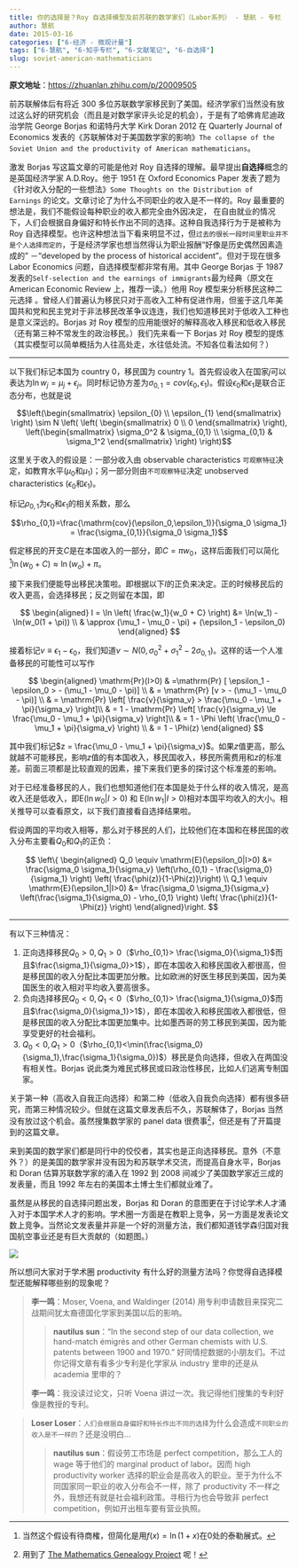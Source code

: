 ```yaml
---
title: 你的选择是？Roy 自选择模型及前苏联的数学家们（Labor系列） - 慧航 - 专栏
author: 慧航
date: 2015-03-16
categories: ["6-经济 - 微观计量"]
tags: ["6-慧航", "6-知乎专栏", "6-文献笔记", "6-自选择"]
slug: soviet-american-mathematicians
---
```


**原文地址**：<https://zhuanlan.zhihu.com/p/20009505>

前苏联解体后有将近 300 多位苏联数学家移民到了美国。经济学家们当然没有放过这么好的研究机会（而且是对数学家评头论足的机会），于是有了哈佛肯尼迪政治学院 George Borjas 和诺特丹大学 Kirk Doran 2012 在 Quarterly Journal of Economics 发表的《苏联解体对于美国数学家的影响》`The collapse of the Soviet Union and the productivity of American mathematicians`。

激发 Borjas 写这篇文章的可能是他对 Roy 自选择的理解。最早提出**自选择**概念的是英国经济学家 A.D.Roy。他于 1951 在 Oxford Economics Paper 发表了题为《针对收入分配的一些想法》`Some Thoughts on the Distribution of Earnings` 的论文。文章讨论了为什么不同职业的收入是不一样的。Roy 最重要的想法是，我们不能假设每种职业的收入都完全由外因决定， 在自由就业的情况下，人们会根据自身偏好和特长作出不同的选择。这种自我选择行为于是被称为 Roy 自选择模型。也许这种想法当下看来明显不过，但`过去的很长一段时间里职业并不是个人选择而定的`，于是经济学家也想当然得认为职业报酬“好像是历史偶然因素造成的” －“developed by the process of historical accident”。但对于现在很多 Labor Economics 问题，自选择模型都非常有用。其中 George Borjas 于 1987 发表的`Self-selection and the earnings of immigrants`最为经典（原文在 American Economic Review 上，推荐一读。）他用 Roy 模型来分析移民这种二元选择 。曾经人们普遍认为移民只对于高收入工种有促进作用，但鉴于这几年美国共和党和民主党对于非法移民改革争议连连，我们也知道移民对于低收入工种也是意义深远的。Borjas 对 Roy 模型的应用能很好的解释高收入移民和低收入移民（还有第三种不常发生的政治移民。）我们先来看一下 Borjas 对 Roy 模型的提炼（其实模型可以简单概括为人往高处走，水往低处流。不知各位看法如何？）

------

以下我们标记本国为 country 0，移民国为 country 1。首先假设收入在国家$j$可以表达为$\ln w_{j} = \mu_j + \epsilon_{j}$。同时标记协方差为$\sigma_{0,1}= cov(\epsilon_{0},\epsilon_{1})$。假设$\epsilon_{0}$和$\epsilon_{1}$是联合正态分布，也就是说

$$\left(\begin{smallmatrix} \epsilon_{0} \\ \epsilon_{1} \end{smallmatrix} \right) \sim N \left( \left( \begin{smallmatrix} 0 \\ 0 \end{smallmatrix} \right), \left(\begin{smallmatrix} \sigma_0^2 & \sigma_{0,1} \\ \sigma_{0,1} & \sigma_1^2 \end{smallmatrix} \right) \right)$$

这里关于收入的假设是：一部分收入由 observable characteristics `可观察特征`决定，如教育水平($\mu_0$和$\mu_1$)；另一部分则由`不可观察特征`决定 unobserved characteristics ($\epsilon_{0}$和$\epsilon_{1}$)。

标记$\rho_{0,1}$为$\epsilon_{0}$和$\epsilon_{1}$的相关系数，那么

$$\rho_{0,1}=\frac{\mathrm{cov}(\epsilon_0,\epsilon_1)}{\sigma_0 \sigma_1} = \frac{\sigma_{0,1}}{\sigma_0 \sigma_1}$$

假定移民的开支$C$是在本国收入的一部分，即$C = \pi w_0$，这样后面我们可以简化^[当然这个假设有待商榷，但简化是用$f(x) = \ln(1+x)$在$0$处的泰勒展式。]$\ln(w_0 + C) \approx \ln(w_o) + \pi$。

接下来我们便能导出移民决策啦。即根据以下$I$的正负来决定。正的时候移民后的收入更高，会选择移民；反之则留在本国，即

$$
\begin{aligned}
I = \ln \left( \frac{w_1}{w_0 + C} \right) &=  \ln(w_1) - \ln(w_0(1 + \pi))  \\
& \approx  (\mu_1 - \mu_0 - \pi) + (\epsilon_1 - \epsilon_0)
\end{aligned}
$$

接着标记$v \equiv \epsilon_1 - \epsilon_0$，我们知道$v\sim N(0, \sigma_0^2+ \sigma_1^2-2\sigma_{0,1})$。这样的话一个人准备移民的可能性可以写作

$$
\begin{aligned}
\mathrm{Pr}(I>0) & =\mathrm{Pr} [ \epsilon_1 - \epsilon_0 > - (\mu_1 - \mu_0 - \pi)] \\
& = \mathrm{Pr} [v > - (\mu_1 - \mu_0 - \pi)] \\
& = \mathrm{Pr} \left[ \frac{v}{\sigma_v} > \frac{\mu_0 - \mu_1 + \pi}{\sigma_v} \right]\\
& = 1 - \mathrm{Pr} \left[ \frac{v}{\sigma_v} \le \frac{\mu_0 - \mu_1 + \pi}{\sigma_v} \right]\\
& = 1 - \Phi \left( \frac{\mu_0 - \mu_1 + \pi}{\sigma_v} \right) \\
& = 1 - \Phi(z)
\end{aligned}
$$

其中我们标记$z = \frac{\mu_0 - \mu_1 + \pi}{\sigma_v}$。如果$z$值更高，那么就越不可能移民，影响$z$值的有本国收入，移民国收入，移民所需费用和$z$的标准差。前面三项都是比较直观的因素，接下来我们更多的探讨这个标准差的影响。

对于已经准备移民的人，我们也想知道他们在本国是处于什么样的收入情况，是高收入还是低收入，即$\mathrm{E}(\ln w_0 | I > 0)$ 和 $\mathrm{E}(\ln w_1 | I > 0)$相对本国平均收入的大小。相关推导可以查看原文，以下我们直接看自选择结果啦。

假设两国的平均收入相等，那么对于移民的人们，比较他们在本国和在移民国的收入分布主要看$Q_0$和$Q_1$的正负：

$$
\left\{
\begin{aligned}
Q_0 \equiv \mathrm{E}(\epsilon_0|I>0) &= \frac{\sigma_0 \sigma_1}{\sigma_v} \left(\rho_{0,1} - \frac{\sigma_0}{\sigma_1} \right) \left( \frac{\phi(z)}{1-\Phi(z)}\right) \\
Q_1 \equiv \mathrm{E}(\epsilon_1|I>0) &= \frac{\sigma_0 \sigma_1}{\sigma_v} \left(\frac{\sigma_1}{\sigma_0} - \rho_{0,1} \right) \left( \frac{\phi(z)}{1-\Phi(z)} \right) 
\end{aligned}\right.
$$

------

有以下三种情况：

1. 正向选择移民$Q_0>0,Q_1>0$（$\rho_{0,1}> \frac{\sigma_0}{\sigma_1}$而且$\frac{\sigma_1}{\sigma_0}>1$），即在本国收入和移民国收入都很高，但是移民国的收入分配比本国更加分散。比如欧洲的好医生移民到美国，因为美国医生的收入相对平均收入要高很多。
2. 负向选择移民$Q_0<0,Q_1<0$（$\rho_{0,1}> \frac{\sigma_1}{\sigma_0}$而且$\frac{\sigma_0}{\sigma_1}>1$），即在本国收入和移民国收入都很低，但是移民国的收入分配比本国更加集中。比如墨西哥的劳工移民到美国，因为能享受更好的社会福利。
3. $Q_0<0,Q_1>0$（$\rho_{0,1}<\min(\frac{\sigma_0}{\sigma_1},\frac{\sigma_1}{\sigma_0})$）移民是负向选择，但收入在两国没有相关性。Borjas 说此类为难民式移民或曰政治性移民，比如人们逃离专制国家。

关于第一种（高收入自我正向选择）和第二种（低收入自我负向选择）都有很多研究，而第三种情况较少。但就在这篇文章发表后不久，苏联解体了，Borjas 当然没有放过这个机会。虽然搜集数学家的 panel data 很费事^[用到了 [The Mathematics Genealogy Project](https://www.genealogy.math.ndsu.nodak.edu/) 呢！]，但还是有了开篇提到的这篇文章。

来到美国的数学家们都是同行中的佼佼者，其实也是正向选择移民。意外（不意外？）的是美国的数学家并没有因为和苏联学术交流，而提高自身水平，Borjas 和 Doran 估算苏联数学家的涌入在 1992 到 2008 间减少了美国数学家近三成的发表量，而且 1992 年左右的美国本土博士生们都就业难了。

虽然是从移民的自选择问题出发，Borjas 和 Doran 的意图更在于讨论学术人才涌入对于本国学术人才的影响。学术圈一方面是在教职上竞争，另一方面是发表论文数上竞争。当然论文发表量并非是一个好的测量方法，我们都知道钱学森归国对我国航空事业还是有巨大贡献的（如题图。）

![](/images/Eco/MicroEconometrica/productivityofAmericanMathematicians.jpg)

所以想问大家对于学术圈 productivity 有什么好的测量方法吗？你觉得自选择模型还能解释哪些别的现象呢？

<blockquote class="gray">
**李一鸣**：Moser, Voena, and Waldinger (2014) 用专利申请数目来探究二战期间犹太裔德国化学家到美国以后的影响。

<blockquote class="white">
**nautilus sun**："In the second step of our data collection, we hand-match émigrés and other German chemists with U.S. patents between 1900 and 1970." 好同情挖数据的小朋友们。不过你记得文章有看多少专利是化学家从 industry 里申的还是从 academia 里申的？

</blockquote>

**李一鸣**：我没读过论文，只听 Voena 讲过一次。我记得他们搜集的专利好像是教授的专利。

</blockquote>

<blockquote class="gray">
**Loser Loser**：`人们会根据自身偏好和特长作出不同的选择`为什么会造成`不同职业的收入是不一样的`？还是没明白...

<blockquote class="white">
**nautilus sun**：假设劳工市场是 perfect competition，那么工人的 wage 等于他们的 marginal product of labor。因而 high productivity worker 选择的职业会是高收入的职业。至于为什么不同国家同一职业的收入分布会不一样，除了 productivity 不一样之外，我想还有就是社会福利政策。寻租行为也会导致非 perfect competition，例如开出租车要有营业执照。

</blockquote>
</blockquote>